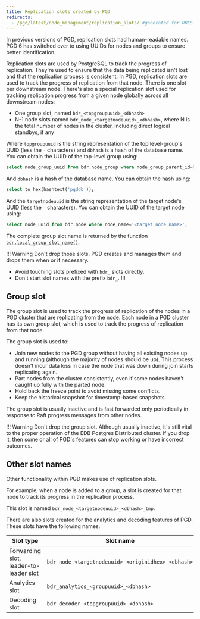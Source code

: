 ```yaml
---
title: Replication slots created by PGD
redirects:
  - /pgd/latest/node_management/replication_slots/ #generated for DOCS-1247-PGD-6.0-Docs
---
```


In previous versions of PGD, replication slots had human-readable names. PGD 6 has switched over to using UUIDs for nodes and groups
to ensure better identification.

Replication slots are used by PostgreSQL to track the progress of replication. They're used to ensure that the data being replicated
isn't lost and that the replication process is consistent. In PGD, replication slots are used to track the progress of replication
from that node. There is one slot per downstream node. There's also a special replication slot used for tracking replication progress from a given 
node globally across all downstream nodes:

- One group slot, named `bdr_<topgroupuuid>_<dbhash>`
- N-1 node slots named `bdr_node_<targetnodeuuid>_<dbhash>`, where N is the total number of nodes in the cluster, including direct logical standbys, if any

Where `topgroupuuid` is the string representation of the top level-group's UUID (less the `-` characters) and `dbhash` is a hash of the database name. You can obtain the UUID of the top-level group using:

```sql
select node_group_uuid from bdr.node_group where node_group_parent_id=0;
```

And `dbhash` is a hash of the database name. You can obtain the hash using:

```sql
select to_hex(hashtext('pgddb'));
```

And the `targetnodeuuid` is the string representation of the target node's UUID (less the `-` characters). You can obtain the UUID of the target node using:

```sql
select node_uuid from bdr.node where node_name='<target_node_name>';
```

The complete group slot name is returned by the function [`bdr.local_group_slot_name()`](/pgd/6/reference/tables-views-functions/functions#bdrlocal_group_slot_name).

!!! Warning
Don't drop those slots. PGD creates and manages them and drops them when or if necessary.

- Avoid touching slots prefixed with `bdr_` slots directly.
- Don't start slot names with the prefix `bdr_`.
!!!


## Group slot

The group slot is used to track the progress of replication of the nodes in a PGD cluster that are replicating from the node.
Each node in a PGD cluster has its own group slot, which is used to track the progress of replication from that node.

The group slot is used to:

- Join new nodes to the PGD group without having all existing nodes
    up and running (although the majority of nodes should be up). This process doesn't
    incur data loss in case the node that was down during join starts
    replicating again.
- Part nodes from the cluster consistently, even if some nodes haven't
    caught up fully with the parted node.
- Hold back the freeze point to avoid missing some conflicts.
- Keep the historical snapshot for timestamp-based snapshots.

The group slot is usually inactive and is fast forwarded only periodically in response to Raft progress messages from other nodes.

!!! Warning
    Don't drop the group slot. Although usually inactive, it's
    still vital to the proper operation of the EDB Postgres Distributed cluster. If you drop it,
    then some or all of PGD's features can stop working or have incorrect outcomes.

## Other slot names

Other functionality within PGD makes use of replication slots.

For example, when a node is added to a group, a slot is created for that node to track its progress in the replication process.

This slot is named `bdr_node_<targetnodeuuid>_<dbhash>_tmp`.

There are also slots created for the analytics and decoding features of PGD.
These slots have the following names.

| Slot type                              | Slot name                                          |
|----------------------------------------|----------------------------------------------------|
| Forwarding slot, leader-to-leader slot | `bdr_node_<targetnodeuuid>_<originidhex>_<dbhash>` |
| Analytics slot                         | `bdr_analytics_<groupuuid>_<dbhash>`               |
| Decoding slot                          | `bdr_decoder_<topgroupuuid>_<dbhash>`              |

